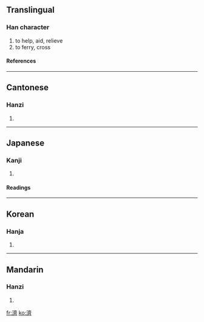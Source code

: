 {{see|济}}

==Translingual==
===Han character===
{{Han char|rn=85|rad=水|as=14|sn=17|four=3012<sub>3</sub>|canj=水卜X (EYX)}}
# to help, aid, relieve
# to ferry, cross
====References====
{{Han ref|kx=0656.010|dkj=18498|dj=1066.090|hdz=31771.120|uh=6FDF|ud=28639|bh=C0D9|bd=49369}}

----
==Cantonese==
===Hanzi===
{{yue-hanzi|jyut=|y=jai2, jai3}}
# {{defn|Cantonese}}

----
==Japanese==
===Kanji===
{{ja-kanji|grade=|rs=水14}}
# {{defn|Japanese}} 
====Readings====
{{ja-readings|on=[[さい]] (sai), [[せい]] (sei)|kun=[[すむ]] (sumu)}}

----
==Korean==
===Hanja===
{{ko-hanja|hangeul=제|eumhun=|rv=je|mr=che|y=cey}}
# {{defn|Korean}}

----
==Mandarin==
===Hanzi===
{{cmn-hanzi|sim=济|pin=[[jǐ]] (ji3), [[jì]] (ji4), [[qí]] (qi2)|wg=chi<sup>3</sup>, chi<sup>4</sup>, ch'i<sup>2</sup>}}
# {{defn|Mandarin}}

[[fr:濟]]
[[ko:濟]]